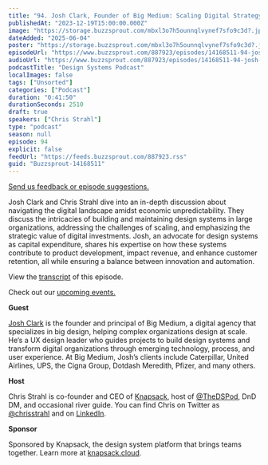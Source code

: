 ```yaml
---
title: "94. Josh Clark, Founder of Big Medium: Scaling Digital Strategy Within Complex Organizations"
publishedAt: "2023-12-19T15:00:00.000Z"
image: "https://storage.buzzsprout.com/mbxl3o7h5ounnqlvynef7sfo9c3d?.jpg"
dateAdded: "2025-06-04"
poster: "https://storage.buzzsprout.com/mbxl3o7h5ounnqlvynef7sfo9c3d?.jpg"
episodeUrl: "https://www.buzzsprout.com/887923/episodes/14168511-94-josh-clark-founder-of-big-medium-scaling-digital-strategy-within-complex-organizations.mp3"
audioUrl: "https://www.buzzsprout.com/887923/episodes/14168511-94-josh-clark-founder-of-big-medium-scaling-digital-strategy-within-complex-organizations.mp3"
podcastTitle: "Design Systems Podcast"
localImages: false
tags: ["Unsorted"]
categories: ["Podcast"]
duration: "0:41:50"
durationSeconds: 2510
draft: true
speakers: ["Chris Strahl"]
type: "podcast"
season: null
episode: 94
explicit: false
feedUrl: "https://feeds.buzzsprout.com/887923.rss"
guid: "Buzzsprout-14168511"
---
```

[Send us feedback or episode suggestions.](https://www.buzzsprout.com/twilio/text_messages/887923/open_sms)

Josh Clark and Chris Strahl dive into an in-depth discussion about navigating the digital landscape amidst economic unpredictability. They discuss the intricacies of building and maintaining design systems in large organizations, addressing the challenges of scaling, and emphasizing the strategic value of digital investments. Josh, an advocate for design systems as capital expenditure, shares his expertise on how these systems contribute to product development, impact revenue, and enhance customer retention, all while ensuring a balance between innovation and automation.

View the [transcript](https://docs.google.com/document/d/1IUCG9CmRtmkw-pztqg38bhKbLoKpn686hg1COp5ocQw/edit?usp=sharing) of this episode.

Check out our [upcoming events.](https://www.knapsack.cloud/events)  

**Guest**

[Josh Clark](https://bigmedium.com/about/josh-clark.html) is the founder and principal of Big Medium, a digital agency that specializes in big design, helping complex organizations design at scale. He‘s a UX design leader who guides projects to build design systems and transform digital organizations through emerging technology, process, and user experience. At Big Medium, Josh’s clients include Caterpillar, United Airlines, UPS, the Cigna Group, Dotdash Meredith, Pfizer, and many others.

**Host**

Chris Strahl is co-founder and CEO of [Knapsack](https://www.knapsack.cloud/), host of [@TheDSPod](https://twitter.com/thedspod), DnD DM, and occasional river guide. You can find Chris on Twitter as [@chrisstrahl](https://twitter.com/chrisstrahl) and on [LinkedIn](https://www.linkedin.com/in/chrisstrahl/).  

**Sponsor**

Sponsored by Knapsack, the design system platform that brings teams together. Learn more at [knapsack.cloud](https://www.knapsack.cloud/?utm_source=podcast).
